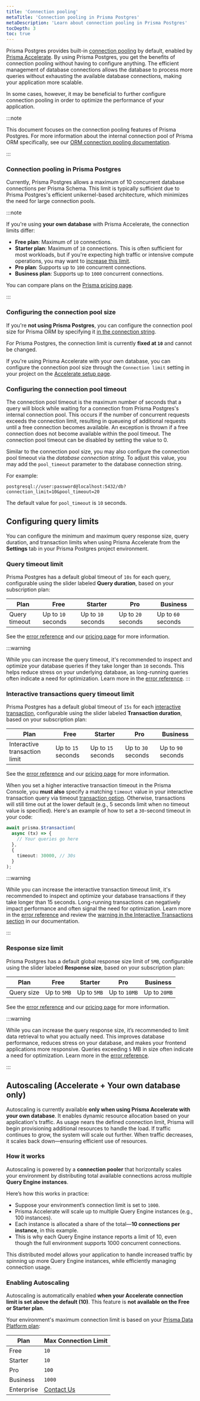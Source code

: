 ```yaml
---
title: 'Connection pooling'
metaTitle: 'Connection pooling in Prisma Postgres'
metaDescription: 'Learn about connection pooling in Prisma Postgres'
tocDepth: 3
toc: true
---
```


Prisma Postgres provides built-in [connection pooling](https://www.prisma.io/dataguide/database-tools/connection-pooling) by default, enabled by [Prisma Accelerate](/accelerate/). By using Prisma Postgres, you get the benefits of connection pooling without having to configure anything. The efficient management of database connections allows the database to process more queries without exhausting the available database connections, making your application more scalable.

In some cases, however, it may be beneficial to further configure connection pooling in order to optimize the performance of your application.

:::note

This document focuses on the connection pooling features of Prisma Postgres. For more information about the internal connection pool of Prisma ORM specifically, see our [ORM connection pooling documentation](/orm/prisma-client/setup-and-configuration/databases-connections/connection-pool).

:::


### Connection pooling in Prisma Postgres

Currently, Prisma Postgres allows a maximum of 10 concurrent database connections per Prisma Schema. This limit is typically sufficient due to Prisma Postgres's efficient unikernel-based architecture, which minimizes the need for large connection pools.

:::note

If you're using **your own database** with Prisma Accelerate, the connection limits differ:

- **Free plan**: Maximum of `10` connections.
- **Starter plan**: Maximum of `10` connections. This is often sufficient for most workloads, but if you're expecting high traffic or intensive compute operations, you may want to [increase this limit](#configuring-the-connection-pool-size).
- **Pro plan**: Supports up to `100` concurrent connections.
- **Business plan**: Supports up to `1000` concurrent connections.

You can compare plans on the [Prisma pricing page](https://www.prisma.io/pricing).

:::


### Configuring the connection pool size

If you're **not using Prisma Postgres**, you can configure the connection pool size for Prisma ORM by specifying it [in the connection string](/orm/prisma-client/setup-and-configuration/databases-connections/connection-pool#setting-the-connection-pool-size).

For Prisma Postgres, the connection limit is currently **fixed at `10`** and cannot be changed.

If you're using Prisma Accelerate with your own database, you can configure the connection pool size through the `Connection limit` setting in your project on the [Accelerate setup page](/accelerate/getting-started).

### Configuring the connection pool timeout

The connection pool timeout is the maximum number of seconds that a query will block while waiting for a connection from Prisma Postgres's internal connection pool. This occurs if the number of concurrent requests exceeds the connection limit, resulting in queueing of additional requests until a free connection becomes available. An exception is thrown if a free connection does not become available within the pool timeout. The connection pool timeout can be disabled by setting the value to 0.

Similar to the connection pool size, you may also configure the connection pool timeout via the _database connection string_. To adjust this value, you may add the `pool_timeout` parameter to the database connection string.

For example:

```env no-copy
postgresql://user:password@localhost:5432/db?connection_limit=10&pool_timeout=20
```

<Admonition type="info">

The default value for `pool_timeout` is `10` seconds.

</Admonition>

## Configuring query limits

You can configure the minimum and maximum query response size, query duration, and transaction limits when using Prisma Accelerate from the **Settings** tab in your Prisma Postgres project environment.

### Query timeout limit

Prisma Postgres has a default global timeout of `10s` for each query, configurable using the slider labeled **Query duration**, based on your subscription plan:

| Plan          | Free            | Starter         | Pro            | Business        |
|---------------|-----------------|-----------------|----------------|-----------------|
| Query timeout | Up to `10` seconds | Up to `10` seconds | Up to `20` seconds | Up to `60` seconds |

See the [error reference](/postgres/database/error-reference#p6004-querytimeout) and our [pricing page](https://www.prisma.io/pricing) for more information.

:::warning

While you can increase the query timeout, it's recommended to inspect and optimize your database queries if they take longer than `10` seconds. This helps reduce stress on your underlying database, as long-running queries often indicate a need for optimization. Learn more in the [error reference](/postgres/database/error-reference#p6004-querytimeout).
:::

### Interactive transactions query timeout limit

Prisma Postgres has a default global timeout of `15s` for each [interactive transaction](/orm/prisma-client/queries/transactions#interactive-transactions), configurable using the slider labeled **Transaction duration**, based on your subscription plan:

| Plan                          | Free           | Starter       | Pro          | Business      |
|-------------------------------|----------------|---------------|--------------|---------------|
| Interactive transaction limit | Up to `15` seconds | Up to `15` seconds | Up to `30` seconds | Up to `90` seconds |

See the [error reference](/postgres/database/error-reference#p6004-querytimeout) and our [pricing page](https://www.prisma.io/pricing#accelerate) for more information.

When you set a higher interactive transaction timeout in the Prisma Console, you **must also** specify a matching `timeout` value in your interactive transaction query via timeout [transaction option](/orm/prisma-client/queries/transactions#transaction-options). Otherwise, transactions will still time out at the lower default (e.g., 5 seconds limit when no timeout value is specified). Here's an example of how to set a `30`-second timeout in your code:

```ts
await prisma.$transaction(
  async (tx) => {
    // Your queries go here
  },
  {
    timeout: 30000, // 30s
  }
);
```

:::warning

While you can increase the interactive transaction timeout limit, it's recommended to inspect and optimize your database transactions if they take longer than 15 seconds. Long-running transactions can negatively impact performance and often signal the need for optimization. Learn more in the [error reference](/postgres/database/error-reference#p6004-querytimeout) and review the [warning in the Interactive Transactions section](/orm/prisma-client/queries/transactions#interactive-transactions-1) in our documentation.

:::

### Response size limit

Prisma Postgres has a default global response size limit of `5MB`, configurable using the slider labeled **Response size**, based on your subscription plan:

| Plan       | Free         | Starter       | Pro          | Business      |
|------------|--------------|---------------|--------------|---------------|
| Query size | Up to `5MB`  | Up to `5MB`   | Up to `10MB` | Up to `20MB`  |

See the [error reference](/postgres/database/error-reference#p6009-responsesizelimitexceeded) and our [pricing page](https://www.prisma.io/pricing#accelerate) for more information.

:::warning

While you can increase the query response size, it’s recommended to limit data retrieval to what you actually need. This improves database performance, reduces stress on your database, and makes your frontend applications more responsive. Queries exceeding `5` MB in size often indicate a need for optimization. Learn more in the [error reference](/postgres/database/error-reference#p6009-responsesizelimitexceeded).

:::

## Autoscaling (Accelerate + Your own database only)

Autoscaling is currently available **only when using Prisma Accelerate with your own database**. It enables dynamic resource allocation based on your application's traffic. As usage nears the defined connection limit, Prisma will begin provisioning additional resources to handle the load. If traffic continues to grow, the system will scale out further. When traffic decreases, it scales back down—ensuring efficient use of resources.

### How it works

Autoscaling is powered by a **connection pooler** that horizontally scales your environment by distributing total available connections across multiple **Query Engine instances**.

Here’s how this works in practice:

- Suppose your environment’s connection limit is set to `1000`.
- Prisma Accelerate will scale up to multiple Query Engine instances (e.g., 100 instances).
- Each instance is allocated a share of the total—**10 connections per instance**, in this example.
- This is why each Query Engine instance reports a limit of 10, even though the full environment supports 1000 concurrent connections.

This distributed model allows your application to handle increased traffic by spinning up more Query Engine instances, while efficiently managing connection usage.

### Enabling Autoscaling

Autoscaling is automatically enabled **when your Accelerate connection limit is set above the default (10)**. This feature is **not available on the Free or Starter plan**.

Your environment's maximum connection limit is based on your [Prisma Data Platform plan](https://www.prisma.io/pricing):

| Plan        | Max Connection Limit                 |
|-------------|--------------------------------------|
| Free        | `10`                                   |
| Starter     | `10`                                  |
| Pro         | `100`                                 |
| Business    | `1000`                                |
| Enterprise  | [Contact Us](mailto:sales@prisma.io) |
